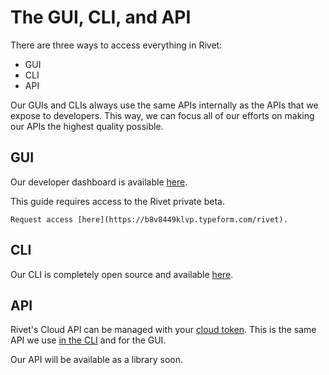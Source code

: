 # The GUI, CLI, and API

There are three ways to access everything in Rivet:

- <Tooltip tip='Graphical User Interface'>GUI</Tooltip>
- <Tooltip tip='Command Line Interface'>CLI</Tooltip>
- <Tooltip tip='Application Programming Interface'>API</Tooltip>

Our GUIs and CLIs always use the same APIs internally as the APIs that we expose to developers. This way, we can focus all of our efforts on making our APIs the highest quality possible.

## GUI

Our developer dashboard is available [here](https://hub.rivet.gg/developer/dashboard).

<Note>
	This guide requires access to the Rivet private beta.

    Request access [here](https://b8v8449klvp.typeform.com/rivet).

</Note>

## CLI

Our CLI is completely open source and available [here](https://github.com/rivet-gg/cli#installing).

## API

Rivet's Cloud API can be managed with your [cloud token](/general/concepts/token-types#cloud). This is the same API we use [in the CLI](https://github.com/rivet-gg/cli/blob/7f91d180f64b755956d89a3a83bfb2e77a42d72d/cli/src/commands/version.rs#L368) and for the GUI.

Our API will be available as a library soon.
